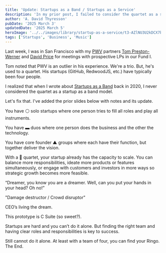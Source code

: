 ```yaml
---
title: 'Update: Startups as a Band / Startups as a Service'
description: 'In my prior post, I failed to consider the quartet as a startup as a band model.'
author: 'A. David Thyresson'
pubDate: '2025 March 3'
updatedDate: '2025 March 5'
heroImage: '../../images/library/startup-as-a-service/t3-AZlNU3U2kDCX7bBHnD.png'
tags: ['Startups', 'Business', 'Music']
---
```



Last week, I was in San Francisco with my [PWV](https://www.pwv.com) partners [Tom Preston-Werner](https://tom.preston-werner.com) and [David Price](https://thedavidprice.com) for meetings with prospective LPs in our Fund I.

Tom noted that PWV is an outlier in his experience. We're a trio. But, he's used to a quartet. His startups (GitHub, RedwoodJS, etc.) have typically been four people.

I realized that when I wrote about [Startups as a Band](./post-startups-as-a-service-band) back in 2020, I never considered the quartet as a startup as a band model.

Let's fix that. I've added the prior slides below with notes and its update.

<MarkdownPostImage path="startup-as-a-service/startup-as-a-service.002.jpeg" alt="Startups as a Service Band" class="shadow-lg" />

You have ⚪ solo startups where one person tries to fill all roles and play all instruments.

You have ▬ duos where one person does the business and the other the technology.

You have core founder ▲ groups where each have their function, but together deliver the vision.

<MarkdownPostImage path="startup-as-a-service/_startup-as-a-service-4-b-p.003.png" alt="Startups as a Service Band" class="shadow-lg" />

With a 🔲 quartet, your startup already has the capacity to scale. You can balance more responsibilities, ideate more products or features simultaneously, or engage with customers and investors in more ways so strategic growth becomes more feasible.

<MarkdownPostImage path="startup-as-a-service/startup-as-a-service.003.jpeg" alt="Startups as a Service Band" class="shadow-lg" />

“Dreamer, you know you are a dreamer. Well, can you put your hands in your head? Oh no!”

<MarkdownPostImage path="startup-as-a-service/_startup-as-a-service-4-b-p.005.png" alt="Startups as a Service Band" class="shadow-lg" />

"Damage destructor / Crowd disruptor"

<MarkdownPostImage path="startup-as-a-service/startup-as-a-service.004.jpeg" alt="Startups as a Service Band" class="shadow-lg" />

CEO’s living the dream.

<MarkdownPostImage path="startup-as-a-service/_startup-as-a-service-4-b-p.007.png" alt="Startups as a Service Band" class="shadow-lg" />

This prototype is C Suite (so sweet?).

<MarkdownPostImage path="startup-as-a-service/startup-as-a-service.005.jpeg" alt="Startups as a Service Band" class="shadow-lg" />

Startups are hard and you can’t do it alone. But finding the right team and having clear roles and responsibilities is key to success.

<MarkdownPostImage path="startup-as-a-service/_startup-as-a-service-4-b-p.009.png" alt="Startups as a Service Band" class="shadow-lg" />

Still cannot do it alone. At least with a team of four, you can find your Ringo. The End.
